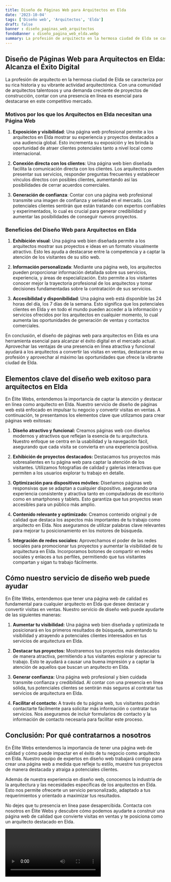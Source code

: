```yaml
---
title: Diseño de Páginas Web para Arquitectos en Elda
date: '2023-10-04'
tags: ['Diseño web', 'Arquitectos', 'Elda']
draft: false
banner : diseño_paginas_web_arquitectos
fondoBanner : diseño_pagina_web_elda.webp
summary: La profesión de arquitecto en la hermosa ciudad de Elda se caracteriza por su rica historia y su vibrante actividad arquitectónica. Con una comunidad de arquitectos talentosos y una demanda creciente de proyectos de construcción, contar con una presencia en línea es esencial para destacarse en este competitivo mercado.
---
```


## Diseño de Páginas Web para Arquitectos en Elda: Alcanza el Éxito Digital

La profesión de arquitecto en la hermosa ciudad de Elda se caracteriza por su rica historia y su vibrante actividad arquitectónica. Con una comunidad de arquitectos talentosos y una demanda creciente de proyectos de construcción, contar con una presencia en línea es esencial para destacarse en este competitivo mercado.

### Motivos por los que los Arquitectos en Elda necesitan una Página Web

1. **Exposición y visibilidad**: Una página web profesional permite a los arquitectos en Elda mostrar su experiencia y proyectos destacados a una audiencia global. Esto incrementa su exposición y les brinda la oportunidad de atraer clientes potenciales tanto a nivel local como internacional.

2. **Conexión directa con los clientes**: Una página web bien diseñada facilita la comunicación directa con los clientes. Los arquitectos pueden presentar sus servicios, responder preguntas frecuentes y establecer vínculos directos con posibles clientes, aumentando así las posibilidades de cerrar acuerdos comerciales.

3. **Generación de confianza**: Contar con una página web profesional transmite una imagen de confianza y seriedad en el mercado. Los potenciales clientes sentirán que están tratando con expertos confiables y experimentados, lo cual es crucial para generar credibilidad y aumentar las posibilidades de conseguir nuevos proyectos.

### Beneficios del Diseño Web para Arquitectos en Elda

1. **Exhibición visual**: Una página web bien diseñada permite a los arquitectos mostrar sus proyectos e ideas en un formato visualmente atractivo. Esto les ayuda a destacarse entre la competencia y a captar la atención de los visitantes de su sitio web.

2. **Información personalizada**: Mediante una página web, los arquitectos pueden proporcionar información detallada sobre sus servicios, experiencia, y áreas de especialización. Esto permite a los visitantes conocer mejor la trayectoria profesional de los arquitectos y tomar decisiones fundamentadas sobre la contratación de sus servicios.

3. **Accesibilidad y disponibilidad**: Una página web está disponible las 24 horas del día, los 7 días de la semana. Esto significa que los potenciales clientes en Elda y en todo el mundo pueden acceder a la información y servicios ofrecidos por los arquitectos en cualquier momento, lo cual aumenta las oportunidades de generación de ventas y contactos comerciales.

En conclusión, el diseño de páginas web para arquitectos en Elda es una herramienta esencial para alcanzar el éxito digital en el mercado actual. Aprovechar las ventajas de una presencia en línea atractiva y funcional ayudará a los arquitectos a convertir las visitas en ventas, destacarse en su profesión y aprovechar al máximo las oportunidades que ofrece la vibrante ciudad de Elda.

<GifSeo />

<Cta />

## Elementos clave del diseño web exitoso para arquitectos en Elda

En Élite Webs, entendemos la importancia de captar la atención y destacar en línea como arquitecto en Elda. Nuestro servicio de diseño de páginas web está enfocado en impulsar tu negocio y convertir visitas en ventas. A continuación, te presentamos los elementos clave que utilizamos para crear páginas web exitosas:

1. **Diseño atractivo y funcional:** Creamos páginas web con diseños modernos y atractivos que reflejan la esencia de tu arquitectura. Nuestro enfoque se centra en la usabilidad y la navegación fácil, asegurando que cada visita se convierta en una experiencia positiva.

2. **Exhibición de proyectos destacados:** Destacamos tus proyectos más sobresalientes en tu página web para captar la atención de los visitantes. Utilizamos fotografías de calidad y galerías interactivas que permiten a los usuarios explorar tu trabajo en detalle.

3. **Optimización para dispositivos móviles:** Diseñamos páginas web responsivas que se adaptan a cualquier dispositivo, asegurando una experiencia consistente y atractiva tanto en computadoras de escritorio como en smartphones y tablets. Esto garantiza que tus proyectos sean accesibles para un público más amplio.

4. **Contenido relevante y optimizado:** Creamos contenido original y de calidad que destaca los aspectos más importantes de tu trabajo como arquitecto en Elda. Nos aseguramos de utilizar palabras clave relevantes para mejorar tu posicionamiento en los motores de búsqueda.

5. **Integración de redes sociales:** Aprovechamos el poder de las redes sociales para promocionar tus proyectos y aumentar la visibilidad de tu arquitectura en Elda. Incorporamos botones de compartir en redes sociales y enlaces a tus perfiles, permitiendo que tus visitantes compartan y sigan tu trabajo fácilmente.

## Cómo nuestro servicio de diseño web puede ayudar

En Élite Webs, entendemos que tener una página web de calidad es fundamental para cualquier arquitecto en Elda que desee destacar y convertir visitas en ventas. Nuestro servicio de diseño web puede ayudarte de las siguientes maneras:

1. **Aumentar tu visibilidad:** Una página web bien diseñada y optimizada te posicionará en los primeros resultados de búsqueda, aumentando tu visibilidad y atrayendo a potenciales clientes interesados en tus servicios de arquitectura en Elda.

2. **Destacar tus proyectos:** Mostraremos tus proyectos más destacados de manera atractiva, permitiendo a tus visitantes explorar y apreciar tu trabajo. Esto te ayudará a causar una buena impresión y a captar la atención de aquellos que buscan un arquitecto en Elda.

3. **Generar confianza:** Una página web profesional y bien cuidada transmite confianza y credibilidad. Al contar con una presencia en línea sólida, tus potenciales clientes se sentirán más seguros al contratar tus servicios de arquitectura en Elda.

4. **Facilitar el contacto:** A través de tu página web, tus visitantes podrán contactarte fácilmente para solicitar más información o contratar tus servicios. Nos aseguramos de incluir formularios de contacto y la información de contacto necesaria para facilitar este proceso.

## Conclusión: Por qué contratarnos a nosotros

En Élite Webs entendemos la importancia de tener una página web de calidad y cómo puede impactar en el éxito de tu negocio como arquitecto en Elda. Nuestro equipo de expertos en diseño web trabajará contigo para crear una página web a medida que refleje tu estilo, muestre tus proyectos de manera destacada y atraiga a potenciales clientes.

Además de nuestra experiencia en diseño web, conocemos la industria de la arquitectura y las necesidades específicas de los arquitectos en Elda. Esto nos permite ofrecerte un servicio personalizado, adaptado a tus requerimientos y orientado a maximizar tus resultados.

No dejes que tu presencia en línea pase desapercibida. Contacta con nosotros en Élite Webs y descubre cómo podemos ayudarte a construir una página web de calidad que convierte visitas en ventas y te posiciona como un arquitecto destacado en Elda.

<Video />

<CtaBot job='Arquitectos' city='Elda'/>

<Gmaps query='Elda+españa+maps' />